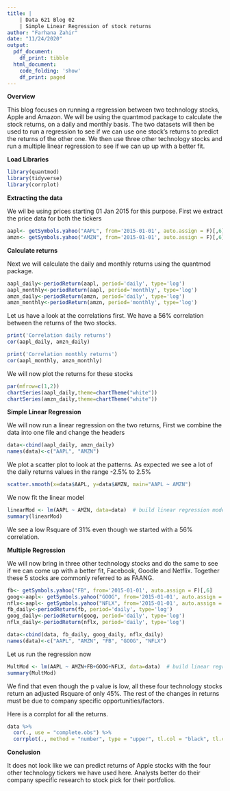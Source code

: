 ---
title: |
    | Data 621 Blog 02 
    | Simple Linear Regression of stock returns
author: "Farhana Zahir"
date: "11/24/2020"
output:
  pdf_document:
    df_print: tibble
  html_document:
    code_folding: 'show'
    df_print: paged
---

**Overview**

This blog focuses on running a regression between two technology stocks, Apple and Amazon. We will be using the quantmod package to calculate the stock returns, on a daily and monthly basis. The two datasets will then be used to run a regression to see if we can use one stock's returns to predict the returns of the other one. We then use three other technology stocks and run a multiple linear regression to see if we can up up with a better fit.

**Load Libraries**

```{r message=F}
library(quantmod)
library(tidyverse)
library(corrplot)
```

**Extracting the data**

We wil be using prices starting 01 Jan 2015 for this purpose. First we extract the price data for both the tickers

```{r}
aapl<- getSymbols.yahoo("AAPL", from='2015-01-01', auto.assign = F)[,6]
amzn<- getSymbols.yahoo("AMZN", from='2015-01-01', auto.assign = F)[,6]
```

**Calculate returns**

Next we will calculate the daily and monthly returns using the quantmod package.

```{r}
aapl_daily<-periodReturn(aapl, period='daily', type='log')
aapl_monthly<-periodReturn(aapl, period='monthly', type='log')
amzn_daily<-periodReturn(amzn, period='daily', type='log')
amzn_monthly<-periodReturn(amzn, period='monthly', type='log')
```

Let us have a look at the correlations first. We have a 56% correlation between the returns of the two stocks.

```{r}
print('Correlation daily returns')
cor(aapl_daily, amzn_daily)
```

```{r}
print('Correlation monthly returns')
cor(aapl_monthly, amzn_monthly)
```

We will now plot the returns for these stocks

```{r}
par(mfrow=c(1,2))
chartSeries(aapl_daily,theme=chartTheme("white"))
chartSeries(amzn_daily,theme=chartTheme("white"))
```


**Simple Linear Regression**

We will now run a linear regression on the two returns, First we combine the data into one file and change the headers

```{r}
data<-cbind(aapl_daily, amzn_daily)
names(data)<-c("AAPL", "AMZN")
```

We plot a scatter plot to look at the patterns. As expected we see a lot of the daily returns values in the range -2.5% to 2.5%

```{r}
scatter.smooth(x=data$AAPL, y=data$AMZN, main="AAPL ~ AMZN")
```

We now fit the linear model

```{r}
linearMod <- lm(AAPL ~ AMZN, data=data)  # build linear regression model on full data
summary(linearMod)
```
We see a low Rsquare of 31% even though we started with a 56% correlation.

**Multiple Regression**

We will now bring in three other technology stocks and do the same to see if we can come up with a better fit, Facebook, Goodle and Netflix. Together these 5 stocks are commonly referred to as FAANG.

```{r}
fb<- getSymbols.yahoo("FB", from='2015-01-01', auto.assign = F)[,6]
goog<-aapl<- getSymbols.yahoo("GOOG", from='2015-01-01', auto.assign = F)[,6]
nflx<-aapl<- getSymbols.yahoo("NFLX", from='2015-01-01', auto.assign = F)[,6]
fb_daily<-periodReturn(fb, period='daily', type='log')
goog_daily<-periodReturn(goog, period='daily', type='log')
nflx_daily<-periodReturn(nflx, period='daily', type='log')
```

```{r}
data<-cbind(data, fb_daily, goog_daily, nflx_daily)
names(data)<-c("AAPL", "AMZN", "FB", "GOOG", "NFLX")
```

Let us run the regression now

```{r}
MultMod <- lm(AAPL ~ AMZN+FB+GOOG+NFLX, data=data)  # build linear regression model on full data
summary(MultMod)
```

We find that even though the p value is low, all these four technology stocks return an adjusted Rsquare of only 45%. The rest of the changes in returns must be due to company specific opportunities/factors.

Here is a corrplot for all the returns.

```{r}
data %>% 
  cor(., use = "complete.obs") %>%
  corrplot(., method = "number", type = "upper", tl.col = "black", tl.cex=.8, diag = FALSE)
```


**Conclusion**

It does not look like we can predict returns of Apple stocks with the four other technology tickers we have used here. Analysts better do their company specific research to stock pick for their portfolios.